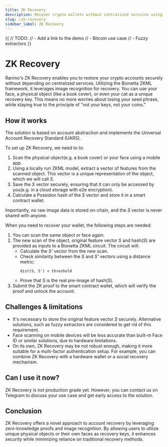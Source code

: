 ```yaml
---
title: ZK Recovery
description: Recover crypto wallets without centralized services using Bionetta ZKML. Your face or any object can be your recovery key.
slug: /zk-recovery
sidebar_label: ZK Recovery
---
```


{{
    // TODO:
    // - Add a link to the demo
    // - Bitcoin use case
    // - Fuzzy extractors
}}


# ZK Recovery

Rarimo's ZK Recovery enables you to restore your crypto accounts securely without depending on centralized services. Utilizing the Bionetta ZKML framework, it leverages image recognition for recovery. You can use your face, a physical object (like a book cover), or even your cat as a unique recovery key. This means no more worries about losing your seed phrase, while staying true to the principle of "not your keys, not your coins."

## How it works

The solution is based on account abstraction and implements the <OutLink href="https://ethereum-magicians.org/t/eip-xxxx-universal-account-recovery-standard-uars/24080">Universal Account Recovery Standard (UARS)</OutLink>.

To set up ZK Recovery, we need to to:
1. Scan the physical object(e.g. a book cover) or your face using a mobile app.
2. Using a locally run ZKML model, extract a vector of features from the scanned object. This vector is a unique representation of the object, which we will call *S*.
3. Save the *S* vector securely, ensuring that it can only be accessed by you(e.g. in a cloud storage with e2e encryption).
4. Calculate a Poseidon hash of the *S* vector and store it in a smart contract wallet.

Importantly, no raw image data is stored on-chain, and the *S* vector is never shared with anyone.

When you need to recover your wallet, the following steps are needed:
1. You can scan the same object or face again.
2. The new scan of the object, original feature vector *S* and hash(*S*) are provided as inputs to a Bionetta ZKML circuit. The circuit will:
   - Calculate the *S'* vector from the new scan.
   - Check similarity between the *S* and *S'* vectors using a distance metric:
        ```
        dist(S, S') < threshold
        ```
    - Prove that *S* is the real pre-image of hash(*S*).
3. Submit the ZK proof to the smart contract wallet, which will verify the proof and unlock the account.

## Challenges & limitations


- It's necessary to store the original feature vector *S* securely. Alternative solutions, such as fuzzy extractors are considered to get rid of this requirement.
- Face scanning on mobile devices will be less accurate than built-in Face ID or similar solutions, due to hardware limitations.
- On its own, ZK Recovery may be not robust enough, making it more suitable for a multi-factor authentication setup. For example, you can combine ZK Recovery with a hardware wallet or a social recovery mechanism.

## Can I use it now?

ZK Recovery is not production grade yet. However, you can contact us on <OutLink href="https://t.me/+pWugh5xgDiE3Y2Jk">Telegram</OutLink> to discuss your use case and get early access to the solution.

## Conclusion

ZK Recovery offers a novel approach to account recovery by leveraging zero-knowledge proofs and image recognition. By allowing users to utilize unique physical objects or their own faces as recovery keys, it enhances security while minimizing reliance on traditional recovery methods.
